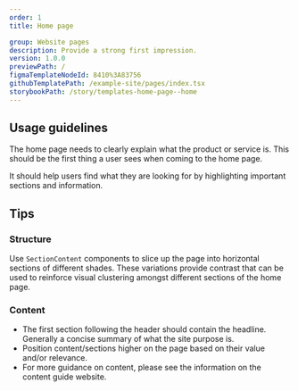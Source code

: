 ```yaml
---
order: 1
title: Home page

group: Website pages
description: Provide a strong first impression.
version: 1.0.0
previewPath: /
figmaTemplateNodeId: 8410%3A83756
githubTemplatePath: /example-site/pages/index.tsx
storybookPath: /story/templates-home-page--home
---
```


## Usage guidelines

The home page needs to clearly explain what the product or service is. This should be the first thing a user sees when coming to the home page.

It should help users find what they are looking for by highlighting important sections and information.

## Tips

### Structure

Use `SectionContent` components to slice up the page into horizontal sections of different shades. These variations provide contrast that can be used to reinforce visual clustering amongst different sections of the home page.

### Content

- The first section following the header should contain the headline. Generally a concise summary of what the site purpose is.
- Position content/sections higher on the page based on their value and/or relevance.
- For more guidance on content, please see the information on the content guide website.
